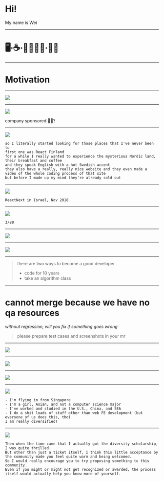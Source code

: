 
# Hi!

My name is Wei

---

# 🖥∙️☕️∙👩🏻‍🌾🤞∙🧗🏻‍

---

# Motivation

---

![](http://projectchangeonelife.org/catshelter/wp-content/uploads/2018/03/sponsor_me_banner_2018.gif)

---



![](http://projectchangeonelife.org/catshelter/wp-content/uploads/2018/03/sponsor_me_banner_2018.gif)

company sponsored 🧗🏻‍?

---

![](https://storage.googleapis.com/wf-blogs-engineering-media/2018/05/react-finland-2018-1-1024x655.jpg)

```notes
so I literally started looking for those places that I've never been to
first one was React Finland
for a while I really wanted to experience the mysterious Nordic land, their breakfast and coffee
and they speak English with a hot Swedish accent
they also have a really, really nice website and they even made a video of the whole coding process of that site
but before I made up my mind they're already sold out
```

---

![](https://survivejs.com/22396f0b55e860aabcf990b455241263.jpg)

```notes
ReactNext in Israel, Nov 2018
```
---

![](https://lh3.googleusercontent.com/B67dq0WiPYyDS7ao4dBlE9a4ffdgLlWvpsuYgAjj9dnUP8bbv5Ezwqm0m-RfOJwSW2gfkO1D3JIUq5iV5bvVm2YGku8sSdrcm9874iYodP7vYRmAZIOgsvgku0fU_AaIXVfPSUsA_KSJ5X6mLn5FL2YL14ixyS60rwpaJEpkbIk7JM0EgVHu5rKFed9BrAVeFqHyQDwlMsizUTfTMnPD9WhPWsPEl_TkWnOhnmecGqpbfaz0fGDoGoKcNAbmJifnmXec44x_e18bf-13DUaJR576c7gMW0ezlZ6imIz_depc-x-ddEGSb8xaA8XIpaxNWvGnVposB3BwyedZogE2pNyYbdlYpoPEhwtdGqZgxVsT0g4CnKkWiIrJsPF7iobmVqz5Fnzb8yJBLNHz8RJ8ilOJlzvALPNlt61it0ishpF-UEWNA_qlcNk2bmAexbAaSKSm6ywOTFZfPUJSKlyEB7o2cd1xf9V-LN5EiE2p9EHH14NQ3SOSyne2hiT0KjMhrW8iSJzoO1Es3S6R46XzecFfvXfeKqDi8OYNEQNIDsNQ-NQm1c7f5PXevazCVWu6Bf-K9L7phTTtBNqeVi3LADQ2oNFaDO-mr9qFVxEaVZ6r7M1lU_Az7zTEBDfklRs=w930-h1122-no)

```notes
3/80
```
---

![](https://media3.giphy.com/media/7sThmP82L5v20/giphy.gif)

---

![](https://lh3.googleusercontent.com/TFjv_rxYYiHpRP4QsmWEDtjmOcHIhwPJlYkgkRtGzrjYT8fN1OzuwjVBbGpjP5aErNAicdRuO4RBrUzTgRtWd_vIo5VTBFT4qJQ-VLx-lOrDe3Pn-GjeYi8K2Jyqa2are2Q2KhubjDvYtXrNITK7ny8331pRUHx7t_x2xkzAAj0Thg7j0Z5NyqyMvCmvd5b_2o0zU8uFq6uObYfwBsAYDU1xKiPgH9MJvNDMx8V2Rst4WJbZRkltiFB3l6OttjUfmKW9uBobqX89sGCyrt_WUkr_blf5JWN5ipqW57rAXzEGW4CWCKYgRqZGNBwoVA0d4Tbw_tsNhRxUGzH1LEFKyEKm1lbZVtIPivY4cOXw3mcwpCabg9fV9Z36TksMgvzwwy9MKe-8LHv1_JWGiv91SIS3QzKkTA7zEaFtKtMO_u4-HNETC82uGwpz8KE9iexBNcZCC-JHKpikwU92ZwHvZxff21DqS3snocuHx2vaoYLbYevpq1vbJl4w2dJQICIQWYBxBpO8Vg2h__mdX5uvQdpLp1AgNxRsaMF5x182dumXuNOb-MI7SlDTXf3hIZWGkOefU00dgBHn0iOUXa0nhaL7mk02v-4Jyt0G1If-G5ZpHPA-32mLs1EIzZe58eA=w1231-h1278-no)

---

> there are two ways to become a good developer
> - code for 10 years
> - take an algorithm class

---

# cannot merge because we have no qa resources

_without regression, will you fix if something goes wrong_

> please prepare test cases and screenshots in your mr

---

![](https://media1.giphy.com/media/XPdR7H122vZ1C/giphy.gif)

---

![](https://cdn.dribbble.com/users/700730/screenshots/2171778/evilsquid.png)


---

![](https://lh3.googleusercontent.com/6MtMZjAU0ixM4SlDt1iLL_0Kp47TRIY0vtb0_XIuXz7CsjxnMDiKiZZudhg1vHCHnZBPthf2UFNps7zSjdQKoeugQkXbQMiGXdgwtDHj78c94wPufmTatgIR2ISE2nxM6gbjsb8F7-Me3hfYnsmKKNKyg3KtrFbtDi1C_9pJnkBTbji_xBiFeAKjzKo4pgxAlguZZqP2eWly7DpPntXYRezx_0JVRRoU8XN91i0RqDj5GbcGzrn3HaoZLsnkgMQwwPwsKSxP1RnYkYuRFzykKo5pfaRzE_5M2mxdJP1d_Albz4flGC-yLvuDChpNr5CxrN2yHWydWdaQGK3iRM_2Pw0UqT0cOIVRXHBLX0e7ykmxcsrmAkqOn5LWYPirkkUDkQnflUYeLBZ0n4fDD3CaqY6Sh7GhiE42GIU5g9SBWD2B7c8jUoOjZnJe86gMvMpuBvd_qrx-oXEiq9mxAipAaDCLX7NYaAlU33jVWfvfdMly__vZ7ZpuaeTCkJCNBLdDVKtzTyoihjzZksjwDoNYIPnxr2jGmoIpm1QI1LgY-3L5ppMifsZMWkwFRYHaim-Mxr7PUY8RcCvgmN3evfaS_8B5SzPuwdVnwi9ICg6OcyMnZZvw6ROBJcTCFVOenFA=w1798-h1634-no)


---

![](https://lh3.googleusercontent.com/nQf6lwJbJX7I2Du0essX8iY6nivEfLycirNyL9xcbCq6nkR1IXMOhBOs8c3ZWfxRyqx7_L1A21AA0-3AlBx3afdbAbItFAldw1iQAUko4ys0qIgZfmXTSCwJNlPggC1OzIZS-GeeT-xgGuMOaaf_yhGuDCkG-oHqccYHY23N8-zxooXt8DJa-hNjEdUbW-P0dq-gkNalUK-kOUJiBKqkQKC2HO9O-TPih081dEofrjQiTmqA8gf22cHTbstQGEFR6JK2oGIScnayDxbrVu14vr0WeXAK5hYs6ImaOo7dvdsvNzTHmvnkyC7C__pmZ5XRP31reQdViWeFA0Qk8B1fsSnxG3mrZOPUTJHLtScjqawQd4TU3De30gU4qRLAe5PUdYn9sz46HvpbvvOYcUkdldFIp87wIk31Vwoah4IWsGMKX920lzjTL1jnvYiPzqs_O8KRyxV6-0TIYaw6H_LVkWsZ_egt78wrBkVz7QQv4oCHiz3tHmhbrP_mbjqug5uiU_-UlN7jOS4Xod3Z8MRgsI35tZ6K_t7yy783b8xciSS-0Lp0tbptW-QCcGjBaUldpcLhqx0K7031ZM1_I1WOhj6Wk7bBkP0BJ1izz9RY_htXCgPNeEkSFeGWy5ePnJw=w2114-h262-no)

```notes
- I'm flying in from Singapore
- I'm a girl, Asian, and not a computer science major
- I've worked and studied in the U.S., China, and SEA
- I do a shit loads of stuff other than web FE development (but everyone of us does this, tho)
I am really diversified!
```
---

![](https://lh3.googleusercontent.com/SIil7y3d51at2kle2PpCHHYc5J89ICoDyNGXdjE9drP-xQUTchvyPVGmeM7tjq5RmOihtBo1T1iNNXhr3et_pdGxYfUOydZcgImdmEjyxvo1UXlFJ35jjqNx2hoqSHiSeJxQHpjJHlrlqYPr-6hdddW03fkJnitPocI5HMzKAaFm4JEkBJZmhlWPmCbzP4ikJpe6wN4X_-zwfBO1qeotaTJqTpNNv01JcT6LK8Kv9ENwKYGI_sCRRWzd8LTQSw8Yf4RK_CtGpdhhSADgPUyP3XYUbjdUzXpYm6Ij4V0Y9VM_rM7l8B4GlAYx3qX0mjnyQKuzNSUaHUSTPTzZXZH-5S25flsTqQunnUnnSUKOiAONDlu4WGmJYOyHN-lyxkO4w-Ni_vw-fZF3KKsnuWZYJVww3B7oHBBh9eyT4gK0GCbzQXnfbozBTGKLszHqVUe7tSScVHKT05BvaJ9uwdjtBb1RuFKa7GV7PmLHQUcU2RYqfVIoMxy4aUdQq_n3cHAQL9JK8SqfL5kPhTuljvoNe7WszY7zPsgSRaKa0rQBmgc6F2ewEiw9YTfqa_hlQmabg41ZnPQTW3aQPyWn6VCgzSiHwoDq582kXnLfwn919C-6EO7s-BfFDgOx4fmwgUY=w1034-h654-no)

```notes
Then when the time came that I actually got the diversity scholarship, I was quite thrilled.
But other than just a ticket itself, I think this little acceptance by the community made you feel quite warm and being welcomed.
So I would really encourage you to try proposing something to this community.
Even if you might or might not get recognized or awarded, the process itself would actually help you know more of yourself.
```
